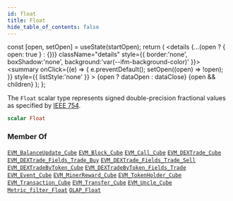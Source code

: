 ```yaml
---
id: float
title: Float
hide_table_of_contents: false
---
```







  const [open, setOpen] = useState(startOpen);
  return (
    <details {...(open ? { open: true } : {})} className="details" style={{ border:'none', boxShadow:'none', background:'var(--ifm-background-color)' }}>
      <summary
        onClick={(e) => {
          e.preventDefault();
          setOpen((open) => !open);
        }}
        style={{ listStyle:'none' }}
      >
      {open ? dataOpen : dataClose}
      </summary>
      {open && children}
    </details>
  );
};










The `Float` scalar type represents signed double-precision fractional values as specified by [IEEE 754](https://en.wikipedia.org/wiki/IEEE_floating_point).


```graphql
scalar Float
```






### Member Of

[`EVM_BalanceUpdate_Cube`](/docs/graphql-reference/objects/evm-balance-update-cube)  <Badge class="badge badge--secondary" text="object"/><Bullet />[`EVM_Block_Cube`](/docs/graphql-reference/objects/evm-block-cube)  <Badge class="badge badge--secondary" text="object"/><Bullet />[`EVM_Call_Cube`](/docs/graphql-reference/objects/evm-call-cube)  <Badge class="badge badge--secondary" text="object"/><Bullet />[`EVM_DEXTrade_Cube`](/docs/graphql-reference/objects/evm-dextrade-cube)  <Badge class="badge badge--secondary" text="object"/><Bullet />[`EVM_DEXTrade_Fields_Trade_Buy`](/docs/graphql-reference/objects/evm-dextrade-fields-trade-buy)  <Badge class="badge badge--secondary" text="object"/><Bullet />[`EVM_DEXTrade_Fields_Trade_Sell`](/docs/graphql-reference/objects/evm-dextrade-fields-trade-sell)  <Badge class="badge badge--secondary" text="object"/><Bullet />[`EVM_DEXTradeByToken_Cube`](/docs/graphql-reference/objects/evm-dextrade-by-token-cube)  <Badge class="badge badge--secondary" text="object"/><Bullet />[`EVM_DEXTradeByToken_Fields_Trade`](/docs/graphql-reference/objects/evm-dextrade-by-token-fields-trade)  <Badge class="badge badge--secondary" text="object"/><Bullet />[`EVM_Event_Cube`](/docs/graphql-reference/objects/evm-event-cube)  <Badge class="badge badge--secondary" text="object"/><Bullet />[`EVM_MinerReward_Cube`](/docs/graphql-reference/objects/evm-miner-reward-cube)  <Badge class="badge badge--secondary" text="object"/><Bullet />[`EVM_TokenHolder_Cube`](/docs/graphql-reference/objects/evm-token-holder-cube)  <Badge class="badge badge--secondary" text="object"/><Bullet />[`EVM_Transaction_Cube`](/docs/graphql-reference/objects/evm-transaction-cube)  <Badge class="badge badge--secondary" text="object"/><Bullet />[`EVM_Transfer_Cube`](/docs/graphql-reference/objects/evm-transfer-cube)  <Badge class="badge badge--secondary" text="object"/><Bullet />[`EVM_Uncle_Cube`](/docs/graphql-reference/objects/evm-uncle-cube)  <Badge class="badge badge--secondary" text="object"/><Bullet />[`Metric_filter_Float`](/docs/graphql-reference/inputs/metric-filter-float)  <Badge class="badge badge--secondary" text="input"/><Bullet />[`OLAP_Float`](/docs/graphql-reference/inputs/olap-float)  <Badge class="badge badge--secondary" text="input"/>

